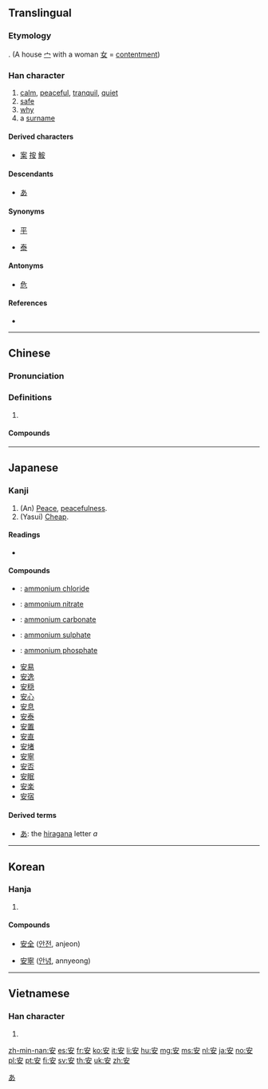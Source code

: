 ==Translingual==
{{stroke order|type=animate}}

===Etymology===
{{Han etyl}}
{{Han compound|宀|女|ls=ic}}. (A house [[宀]] with a woman [[女]] = [[contentment]])

===Han character===
{{Han char|rn=40|rad=宀|as=03|sn=6|four=30404|canj=JV|ids=⿱宀女}}

# [[calm]], [[peaceful]], [[tranquil]], [[quiet]]
# [[safe]]
# [[why]]
# a [[surname]]

====Derived characters====
* [[案]] [[按]] [[鮟]]

====Descendants====
* [[あ]]

====Synonyms====
* {{sense|calm}} [[平]]
* {{sense|tranquil}} [[泰]]

====Antonyms====
* {{sense|safe}} [[危]]

====References====
* {{Han ref|kx=0282.080|dkj=07072|dj=0552.050|hdz=20913.090|uh=5B89|ud=23433|bh=A677|bd=42615}}

----

==Chinese==
{{zh-forms}}

===Pronunciation===
{{zh-pron
|m=ān,yāo,yào
|c=on1,ngon1
|h=pfs=ôn
|mn=an
|mc=y
|oc=y
|ma=Zh-an.ogg
|mna=Taiwanese-The_Vowel_a.ogg
|cat=a,adv,pn
}}

===Definitions===
{{zh-hanzi}}

# {{rfdef|lang=zh}}

====Compounds====
{{attention|zh|needs conversion to traditional}}

{{der5
|[[安邦定国]]
|[[安不上]]
|[[安步当车]]
|[[安插]]
|[[安道尔]]
|{{zh-l|安德魯}}
|[[安抵]]
|[[安定]]
|[[安堵]]
|[[安顿]]
|[[安放]]
|[[安分]]
|[[安分守己]]
|[[安抚]]
|[[安咐]]
|[[安哥拉]]
|[[安好]]
|[[安家]]
|[[安家费]]
|[[安家立业]]
|[[安家落户]]
|[[安静]]
|[[安居]]
|[[安居工程]]
|[[安居乐业]]
|[[安康]]
|[[安拉]]
|[[安乐]]
|[[安乐死]]
|[[安乐窝]]
|[[安乐椅]]
|[[安理会]]
|[[安眠]]
|[[安眠药]]
|[[安民]]
|[[安民告示]]
|[[安那其主义]]
|[[安宁]]
|[[安排]]
|[[安培]]
|[[安培计]]
|[[安培小时]]
|[[安贫乐道]]
|[[安寝]]
|[[安全]]
|[[安全玻璃]]
|[[安全带]]
|[[安全岛]]
|[[安全灯]]
|[[安全电压]]
|[[安全阀]]
|[[安全理事会]]
|[[安全帽]]
|[[安全门]]
|[[安全剃刀]]
|[[安全系数]]
|[[安然]]
|[[安然无恙]]
|[[安如磐石]]
|[[安如泰山]]
|[[安设]]
|[[安身]]
|[[安身立命]]
|[[安神]]
|[[安生]]
|[[安适]]
|[[安舒]]
|[[安睡]]
|[[安泰]]
|[[安提瓜和巴布达]]
|[[安恬]]
|[[安土重迁]]
|[[安妥]]
|[[安危]]
|[[安慰]]
|[[安稳]]
|[[安息]]
|[[安息日]]
|[[安息香]]
|[[安息香酸]]
|[[安闲]]
|[[安详]]
|[[安享]]
|[[安歇]]
|[[安心]]
|[[安心落意]]
|[[安逸]], [[安佚]]
|[[安营]]
|[[安营扎寨]]
|[[安于]]
|[[安葬]]
|[[安扎]]
|[[安枕]]
|[[安知]]
|[[安之若素]]
|[[安置]]
|[[安装]]
}}

----

==Japanese==

===Kanji===
{{ja-kanji|grade=3|rs=宀03安}}

# (An) [[peace|Peace]], [[peacefulness]].
# (Yasui) [[cheap|Cheap]].

====Readings====
* {{ja-readings|goon=[[あん]] (an)|kanon=[[あん]] (an)|kun=[[やすい]] (yasui), [[やすらか]] (yasuraka), [[やすんじる]] (yasunjiru), [[いずくんぞ]] (izukunzo)|nanori=[[あ]] (a)}}

====Compounds====
{{der-top|Compounds}}
* {{ja-r|塩安|えんあん}}: [[ammonium chloride]]
* {{ja-r|硝安|しょうあん}}: [[ammonium nitrate]]
* {{ja-r|炭安|たんあん}}: [[ammonium carbonate]]
* {{ja-r|硫安|りゅうあん}}: [[ammonium sulphate]]
* {{ja-r|燐安|りんあん}}: [[ammonium phosphate]]
* [[安易]]
* [[安逸]]
* [[安穏]]
* [[安心]]
* [[安息]]
* [[安泰]]
* [[安置]]
* [[安直]]
* [[安堵]]
* [[安寧]]
* [[安否]]
* [[安眠]]
* [[安楽]]
* [[安宿]]
{{der-bottom}}

====Derived terms====
* [[あ]]: the [[hiragana]] letter ''a''

[[Category:Han characters from which hiragana were derived|あ]]

----

==Korean==

===Hanja===
{{ko-hanja|hangeul=안|rv=an|mr=an}}

# {{defn|lang=ko|sort=宀03}}

====Compounds====
{{top2}}
* [[安全]] ([[안전]], anjeon)
{{mid2}}
* [[安寧]] ([[안녕]], annyeong)
{{bottom}}

----

==Vietnamese==

===Han character===
{{vi-hantu|[[an]], [[yên]]|rs=宀03}}

# {{defn|lang=vi|sort=宀03}}

[[zh-min-nan:安]]
[[es:安]]
[[fr:安]]
[[ko:安]]
[[it:安]]
[[li:安]]
[[hu:安]]
[[mg:安]]
[[ms:安]]
[[nl:安]]
[[ja:安]]
[[no:安]]
[[pl:安]]
[[pt:安]]
[[fi:安]]
[[sv:安]]
[[th:安]]
[[uk:安]]
[[zh:安]]
